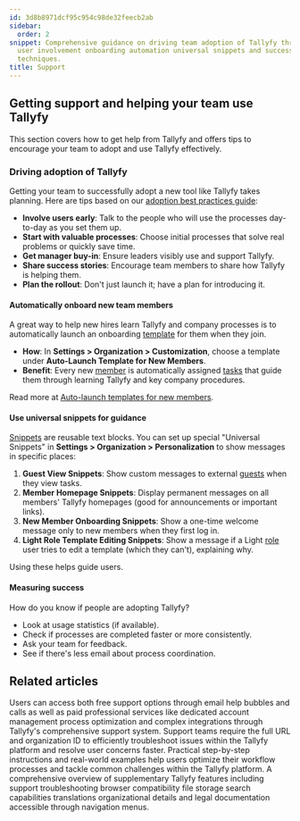 ```yaml
---
id: 3d8b8971dcf95c954c98de32feecb2ab
sidebar:
  order: 2
snippet: Comprehensive guidance on driving team adoption of Tallyfy through early
  user involvement onboarding automation universal snippets and success measurement
  techniques.
title: Support
---
```


## Getting support and helping your team use Tallyfy

This section covers how to get help from Tallyfy and offers tips to encourage your team to adopt and use Tallyfy effectively.

### Driving adoption of Tallyfy

Getting your team to successfully adopt a new tool like Tallyfy takes planning. Here are tips based on our [adoption best practices guide](https://tallyfy.com/adopting-workflow-software/):

*   **Involve users early**: Talk to the people who will use the processes day-to-day as you set them up.
*   **Start with valuable processes**: Choose initial processes that solve real problems or quickly save time.
*   **Get manager buy-in**: Ensure leaders visibly use and support Tallyfy.
*   **Share success stories**: Encourage team members to share how Tallyfy is helping them.
*   **Plan the rollout**: Don't just launch it; have a plan for introducing it.

#### Automatically onboard new team members

A great way to help new hires learn Tallyfy and company processes is to automatically launch an onboarding [template](/products/pro/documenting/templates/) for them when they join.

- **How**: In **Settings > Organization > Customization**, choose a template under **Auto-Launch Template for New Members**.
- **Benefit**: Every new [member](/products/pro/documenting/members/) is automatically assigned [tasks](/products/pro/tracking-and-tasks/tasks/) that guide them through learning Tallyfy and key company procedures.

Read more at [Auto-launch templates for new members](/products/pro/settings/org-settings/how-to-auto-launch-templates-for-new-members/).

#### Use universal snippets for guidance

[Snippets](/products/pro/documenting/templates/snippets/) are reusable text blocks. You can set up special "Universal Snippets" in **Settings > Organization > Personalization** to show messages in specific places:

1.  **Guest View Snippets**: Show custom messages to external [guests](/products/pro/documenting/guests/) when they view tasks.
2.  **Member Homepage Snippets**: Display permanent messages on all members' Tallyfy homepages (good for announcements or important links).
3.  **New Member Onboarding Snippets**: Show a one-time welcome message only to new members when they first log in.
4.  **Light Role Template Editing Snippets**: Show a message if a Light [role](/products/pro/documenting/members/how-do-i-manage-member-permissions-in-tallyfy/) user tries to edit a template (which they can't), explaining why.

Using these helps guide users.

#### Measuring success

How do you know if people are adopting Tallyfy?
- Look at usage statistics (if available).
- Check if processes are completed faster or more consistently.
- Ask your team for feedback.
- See if there's less email about process coordination.


<PageTree />


## Related articles
<CardGrid>
<LinkTitleCard header="<b>Support > Contact Tallyfy support or engage in professional services</b>" href="/products/pro/miscellaneous/support/how-can-i-contact-tallyfys-support-team/" > Users can access both free support options through email help bubbles and calls as well as paid professional services like dedicated account management process optimization and complex integrations through Tallyfy's comprehensive support system. </LinkTitleCard>
<LinkTitleCard header="<b>Support > Provide necessary info to Tallyfy's support team</b>" href="/products/pro/miscellaneous/support/how-to-provide-necessary-info-to-tallyfy-support/" > Support teams require the full URL and organization ID to efficiently troubleshoot issues within the Tallyfy platform and resolve user concerns faster. </LinkTitleCard>
<LinkTitleCard header="<b>Tutorials > How-to guides</b>" href="/products/pro/tutorials/how-to/" > Practical step-by-step instructions and real-world examples help users optimize their workflow processes and tackle common challenges within the Tallyfy platform. </LinkTitleCard>
<LinkTitleCard header="<b>Pro > Miscellaneous</b>" href="/products/pro/miscellaneous/" > A comprehensive overview of supplementary Tallyfy features including support troubleshooting browser compatibility file storage search capabilities translations organizational details and legal documentation accessible through navigation menus. </LinkTitleCard>
</CardGrid>